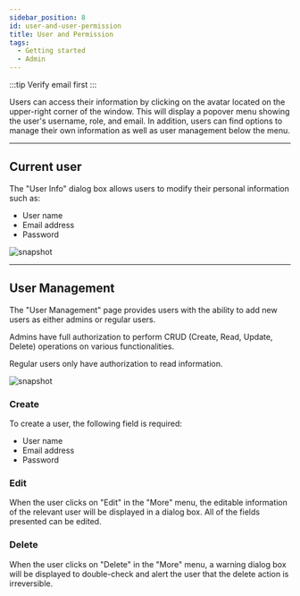 ---
sidebar_position: 8
id: user-and-user-permission
title: User and Permission
tags:
  - Getting started
  - Admin
---



:::tip Verify email first
:::

Users can access their information by clicking on the avatar located on the upper-right corner of the window. This will display a popover menu showing the user's username, role, and email. In addition, users can find options to manage their own information as well as user management below the menu.

---

## Current user

The "User Info" dialog box allows users to modify their personal information such as:

- User name
- Email address
- Password

<BrowserWindow url={url}>

![snapshot](/assets/admin/user-management-user.png)

</BrowserWindow>

---

## User Management

The "User Management" page provides users with the ability to add new users as either admins or regular users.

Admins have full authorization to perform CRUD (Create, Read, Update, Delete) operations on various functionalities.

Regular users only have authorization to read information.

<BrowserWindow url={url}>

![snapshot](/assets/admin/user-management.png)

</BrowserWindow>

### Create

To create a user, the following field is required:

- User name
- Email address
- Password

### Edit

When the user clicks on "Edit" in the "More" menu, the editable information of the relevant user will be displayed in a dialog box. All of the fields presented can be edited.

### Delete

When the user clicks on "Delete" in the "More" menu, a warning dialog box will be displayed to double-check and alert the user that the delete action is irreversible.
